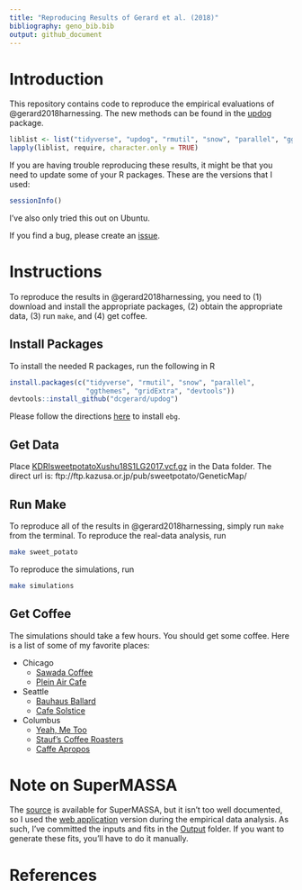 ```yaml
---
title: "Reproducing Results of Gerard et al. (2018)"
bibliography: geno_bib.bib
output: github_document
---
```


# Introduction

This repository contains code to reproduce the empirical evaluations
of @gerard2018harnessing. The new methods can be found in the
[updog](https://github.com/dcgerard/updog) package.

```r
liblist <- list("tidyverse", "updog", "rmutil", "snow", "parallel", "ggthemes", "gridExtra")
lapply(liblist, require, character.only = TRUE)
```

If you are having trouble reproducing these results, it might be that you need to update some of your R packages. These are the versions that I used:

```r
sessionInfo()
```

I've also only tried this out on Ubuntu.

If you find a bug, please create an
[issue](https://github.com/dcgerard/reproduce_genotyping/issues).

# Instructions

To reproduce the results in @gerard2018harnessing, you need to (1) download and install the appropriate packages, (2) obtain the appropriate data, (3) run `make`, and (4) get coffee.

## Install Packages

To install the needed R packages, run the following in R

```r
install.packages(c("tidyverse", "rmutil", "snow", "parallel", 
                   "ggthemes", "gridExtra", "devtools"))
devtools::install_github("dcgerard/updog")
```

Please follow the directions [here](https://github.com/pblischak/polyploid-genotyping/tree/master/ebg) to install `ebg`.

## Get Data

Place [KDRIsweetpotatoXushu18S1LG2017.vcf.gz](http://sweetpotato-garden.kazusa.or.jp/) in the Data folder. The direct url is: ftp://ftp.kazusa.or.jp/pub/sweetpotato/GeneticMap/

## Run Make

To reproduce all of the results in @gerard2018harnessing, simply run
`make` from the terminal. To reproduce the real-data analysis, run
``` bash
make sweet_potato
```
To reproduce the simulations, run
``` bash
make simulations
```

## Get Coffee

The simulations should take a few hours. You should get some coffee. Here is a list of some of my favorite places:

* Chicago
    - [Sawada Coffee](https://www.yelp.com/biz/sawada-coffee-chicago)
    - [Plein Air Cafe](https://www.yelp.com/biz/plein-air-cafe-and-eatery-chicago-2)
* Seattle
    - [Bauhaus Ballard](https://www.yelp.com/biz/bauhaus-ballard-seattle)
    - [Cafe Solstice](https://www.yelp.com/biz/cafe-solstice-seattle)
* Columbus
    - [Yeah, Me Too](https://www.yelp.com/biz/yeah-me-too-columbus)
    - [Stauf's Coffee Roasters](https://www.yelp.com/biz/staufs-coffee-roasters-columbus-2)
    - [Caffe Apropos](https://www.yelp.com/biz/caff%C3%A9-apropos-columbus-2)
    
    
# Note on SuperMASSA

The [source](https://bitbucket.org/orserang/supermassa) is available for SuperMASSA, but it isn't too well documented, so I used the [web application](http://statgen.esalq.usp.br/SuperMASSA/) version during the empirical data analysis. As such, I've committed the inputs and fits in the [Output](https://github.com/dcgerard/reproduce_genotyping/tree/master/Output/supermassa_formatted_data) folder. If you want to generate these fits, you'll have to do it manually.

# References

